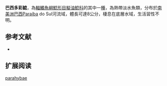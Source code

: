 {{Speciesbox
| name = 巴西多彩鯰
| image = 
| image_width = 250px
| status = NE
| status_system = IUCN3.1
| genus = Microglanis
| species = parahybae
| authority = [[Steindachner|Steindachner]], 1880
| synonyms = *''Pseudopimelodus parahybae'',Steindachner, 1880
}}
'''巴西多彩鯰'''，為[[輻鰭魚綱|輻鰭魚綱]][[鯰形目|鯰形目]][[擬油鯰科|擬油鯰科]]的其中一[[種|種]]，為熱帶淡水魚類，分布於[[南美洲|南美洲]][[巴西|巴西]]Paraíba do Sul河流域，體長可達8公分，棲息在底層水域，生活習性不明。
==参考文献==
*{{FishBase_species|genus=Microglanis|species=parahybae|year=2015|month=4}}

== 扩展阅读 ==
{{refbegin}}
{{wikispecies-inline|Microglanis parahybae|巴西多彩鯰}}
{{refend}}
{{Taxonbar|from=Q5583822}}

[[Category:多彩鯰屬|parahybae]]